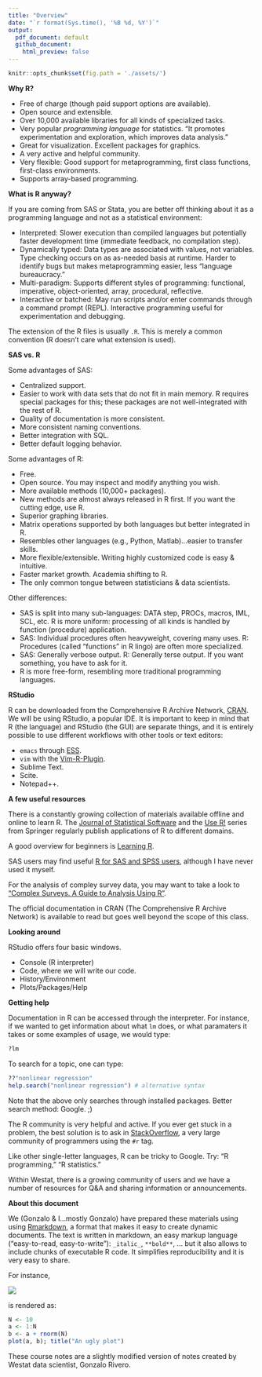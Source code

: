 --- 
title: "Overview"
date: "`r format(Sys.time(), '%B %d, %Y')`"
output: 
  pdf_document: default
  github_document: 
    html_preview: false
---


```{r setup, include=FALSE, cache=FALSE}
knitr::opts_chunk$set(fig.path = './assets/')
```


**Why R?**

- Free of charge (though paid support options are available).
- Open source and extensible.
- Over 10,000 available libraries for all kinds of specialized tasks.
-	Very popular *programming language* for statistics. "It promotes experimentation and exploration, which improves data analysis."
-	Great for visualization. Excellent packages for graphics.
-	A very active and helpful community.
- Very flexible: Good support for metaprogramming, first class functions, first-class environments.
- Supports array-based programming.

**What is R anyway?**

If you are coming from SAS or Stata, you are better off thinking about it as a programming language and not as a statistical environment:

- Interpreted: Slower execution than compiled languages but potentially faster development time (immediate feedback, no compilation step).
- Dynamically typed: Data types are associated with values, not variables. Type checking occurs on as as-needed basis at runtime. Harder to identify bugs but makes metaprogramming easier, less "language bureaucracy."
- Multi-paradigm: Supports different styles of programming: functional, imperative, object-oriented, array, procedural, reflective.
- Interactive or batched: May run scripts and/or enter commands through a command prompt (REPL). Interactive programming useful for experimentation and debugging.

The extension of the R files is usually `.R`. This is merely a common convention (R doesn't care what extension is used).

**SAS vs. R**

Some advantages of SAS:

- Centralized support.
- Easier to work with data sets that do not fit in main memory. R requires special packages for this; these packages are not well-integrated with the rest of R.
- Quality of documentation is more consistent.
- More consistent naming conventions.
- Better integration with SQL.
- Better default logging behavior.

Some advantages of R:

- Free.
- Open source. You may inspect and modify anything you wish.
- More available methods (10,000+ packages).
- New methods are almost always released in R first. If you want the cutting edge, use R.
- Superior graphing libraries.
- Matrix operations supported by both languages but better integrated in R.
- Resembles other languages (e.g., Python, Matlab)...easier to transfer skills.
- More flexible/extensible. Writing highly customized code is easy & intuitive.
- Faster market growth. Academia shifting to R.
- The only common tongue between statisticians & data scientists.

Other differences:

- SAS is split into many sub-languages: DATA step, PROCs, macros, IML, SCL, etc. R is more uniform: processing of all kinds is handled by function (procedure) application.
- SAS: Individual procedures often heavyweight, covering many uses. R: Procedures (called "functions" in R lingo) are often more specialized.
- SAS: Generally verbose output. R: Generally terse output. If you want something, you have to ask for it.
- R is more free-form, resembling more traditional programming languages.

**RStudio**

R can be downloaded from the Comprehensive R Archive Network,
[CRAN](https//cran.r-project.org). We will be using RStudio, a popular IDE. It
is important to keep in mind that R (the language) and RStudio (the GUI) are
separate things, and it is entirely possible to use different workflows with
other tools or text editors:

- `emacs` through [ESS](http://ess.r-project.org/).
- `vim` with the [Vim-R-Plugin](http://www.vim.org/scripts/script.php?script_id=2628).
- Sublime Text.
- Scite.
- Notepad++.

**A few useful resources**

There is a constantly growing collection of materials available offline and
online to learn R. The
[Journal of Statistical Software](http://www.jstatsoft.org/index) and the
[Use R!](http://www.springer.com/series/6991) series from Springer regularly
publish applications of R to different domains.

A good overview for beginners is
[Learning R](http://shop.oreilly.com/product/0636920028352.do).

SAS users may find useful
[R for SAS and SPSS users](http://www.springer.com/us/book/9781461406846),
although I have never used it myself.

For the analysis of compley survey data, you may want to take a look to ["Complex
Surveys. A Guide to Analysis Using R"](http://r-survey.r-forge.r-project.org/svybook/). 

The official documentation in CRAN (The Comprehensive R Archive Network) is available to read but goes well beyond the scope of this class.

**Looking around**

RStudio offers four basic windows. 

- Console (R interpreter)
- Code, where we will write our code.
- History/Environment
- Plots/Packages/Help

**Getting help**

Documentation in R can
be accessed through the interpreter. For instance, if we wanted to get
information about what `lm` does, or what paramaters it takes or some examples
of usage, we would type:
```{r eval=FALSE}
?lm
```

To search for a topic, one can type:
```{r eval=FALSE}
??"nonlinear regression"
help.search("nonlinear regression") # alternative syntax
```

Note that the above only searches through installed packages. Better search method: Google. ;)

The R community is very helpful and active. If you ever get stuck in a problem, the best solution is to ask in 
[StackOverflow](http://stackoverflow.com/), a very large community of
programmers using the `#r` tag. 

Like other single-letter languages, R can be tricky to Google. Try: "R programming," "R statistics."

Within Westat, there is a growing community of users and we have a number of
resources for Q&A and sharing information or announcements.

**About this document**

We (Gonzalo & I...mostly Gonzalo) have prepared these materials using using
[Rmarkdown](http://rmarkdown.rstudio.com/), a format that makes it easy to
create dynamic documents. The text is written in markdown, an easy
markup language ("easy-to-read, easy-to-write"): `_italic_`, `**bold**`,
... but it also allows to include chunks of executable R code. It simplifies
reproducibility and it is very easy to share.

For instance, 

<p align="left">
<img src ="assets/raw-rmarkdown.png">
</p>

is rendered as:

```{r}
N <- 10
a <- 1:N
b <- a + rnorm(N)
plot(a, b); title("An ugly plot")
```

These course notes are a slightly modified version of notes created by Westat data scientist, Gonzalo Rivero.